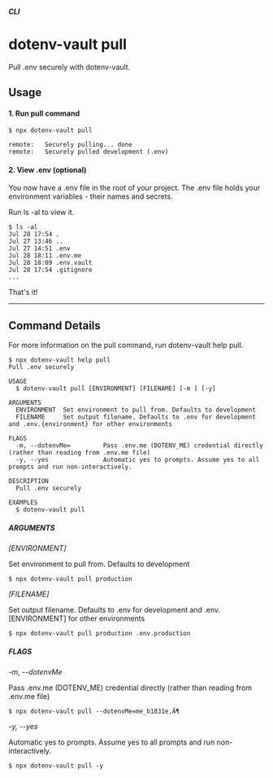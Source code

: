 

##### CLI
# dotenv-vault pull

Pull .env securely with dotenv-vault.

## Usage

#### 1. Run pull command

```
$ npx dotenv-vault pull

remote:   Securely pulling... done
remote:   Securely pulled development (.env)
```

#### 2. View .env (optional)

You now have a .env file in the root of your project. The .env file holds your environment variables - their names and secrets.

Run ls -al to view it.

```
$ ls -al
Jul 28 17:54 .
Jul 27 13:46 ..
Jul 27 14:51 .env
Jul 28 18:11 .env.me
Jul 28 18:09 .env.vault
Jul 28 17:54 .gitignore
...
```

<ScreenshotBrowser url='/assets/img/cloudinary/Screen_Shot_2022-08-04_at_10.00.34_AM_jg9dzq.png' />

That's it!

---

## Command Details

For more information on the pull command, run dotenv-vault help pull.

```
$ npx dotenv-vault help pull
Pull .env securely

USAGE
  $ dotenv-vault pull [ENVIRONMENT] [FILENAME] [-m ] [-y]

ARGUMENTS
  ENVIRONMENT  Set environment to pull from. Defaults to development
  FILENAME     Set output filename. Defaults to .env for development and .env.{environment} for other environments

FLAGS
  -m, --dotenvMe=         Pass .env.me (DOTENV_ME) credential directly (rather than reading from .env.me file)
  -y, --yes               Automatic yes to prompts. Assume yes to all prompts and run non-interactively.

DESCRIPTION
  Pull .env securely

EXAMPLES
  $ dotenv-vault pull
```

##### ARGUMENTS

*[ENVIRONMENT]*

Set environment to pull from. Defaults to development

```
$ npx dotenv-vault pull production
```

*[FILENAME]*

Set output filename. Defaults to .env for development and .env.[ENVIRONMENT] for other environments

```
$ npx dotenv-vault pull production .env.production
```

##### FLAGS

*-m, --dotenvMe*

Pass .env.me (DOTENV_ME) credential directly (rather than reading from .env.me file)

```
$ npx dotenv-vault pull --dotenvMe=me_b1831e‚Ä¶
```

*-y, --yes*

Automatic yes to prompts. Assume yes to all prompts and run non-interactively.

```
$ npx dotenv-vault pull -y
```

